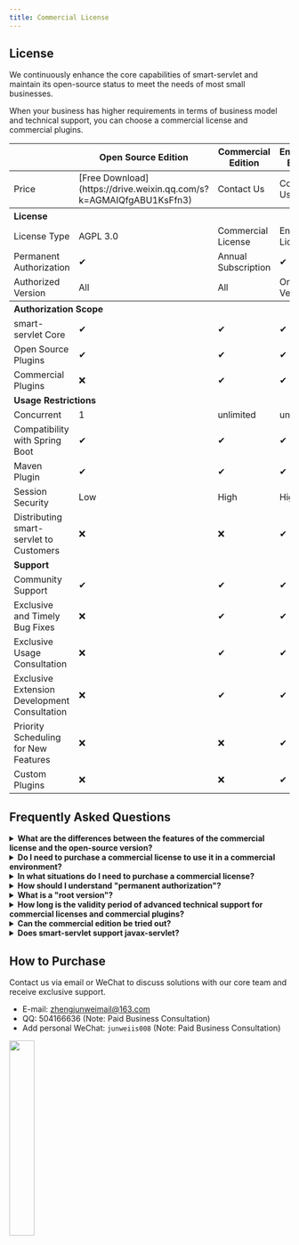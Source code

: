 ```yaml
---
title: Commercial License
---
```


## License
We continuously enhance the core capabilities of smart-servlet and maintain its open-source status to meet the needs of most small businesses.

When your business has higher requirements in terms of business model and technical support, you can choose a commercial license and commercial plugins.

<table>
<thead>
<tr>
<th></th>
<th>Open Source Edition</th>
<th>Commercial Edition</th>
<th>Enterprise Edition</th>
</tr>
</thead>
<tbody>
<tr>
<td>Price</td>
<td>[Free Download](https://drive.weixin.qq.com/s?k=AGMAIQfgABU1KsFfn3)</td>
<td>Contact Us</td>
<td>Contact Us</td>
</tr>
<tr>
<th colspan="4" style="text-align: left">License</th>
</tr>
<tr>
<td>License Type</td>
<td>AGPL 3.0</td>
<td>Commercial License</td>
<td>Enterprise License</td>
</tr>
<tr>
<td>Permanent Authorization</td>
<td>✔</td>
<td>Annual Subscription</td>
<td>✔</td>
</tr>
<tr>
<td>Authorized Version</td>
<td>All</td>
<td>All</td>
<td>One Root Version <a  title="For example, from 1.0 to 1.x are all authorized, but not from 1.x to 2.x" href="javascript:void(0)"><Badge text="?" type="tip"/></a></td>
</tr>
<tr>
<th colspan="4" style="text-align: left"><b>Authorization Scope</b></th>
</tr>
<tr>
<td>smart-servlet Core</td>
<td>✔</td>
<td>✔</td>
<td>✔</td>
</tr>
<tr>
<td>Open Source Plugins</td>
<td>✔</td>
<td>✔</td>
<td>✔</td>
</tr>
<tr>
<td>Commercial Plugins</td>
<td>❌</td>
<td>✔</td>
<td>✔</td>
</tr>
<tr>
<td colspan="4" style="text-align: left"><b>Usage Restrictions</b></td>
</tr>
<tr>
    <td>Concurrent</td>
    <td>1</td>
    <td>unlimited</td>
    <td>unlimited</td>
</tr>
<tr>
<td>Compatibility with Spring Boot</td>
<td>✔</td>
<td>✔</td>
<td>✔</td>
</tr>
<tr>
<td>Maven Plugin</td>
<td>✔</td>
<td>✔</td>
<td>✔</td>
</tr>
<tr>
<td>Session Security</td>
<td>Low</td>
<td>High</td>
<td>High</td>
</tr>
<tr>
<td>Distributing smart-servlet to Customers</td>
<td>❌</td>
<td>❌</td>
<td>✔</td>
</tr>
<tr>
<td colspan="4" style="text-align: left"><b>Support</b></td>
</tr>
<tr>
<td>Community Support</td>
<td>✔</td>
<td>✔</td>
<td>✔</td>
</tr>
<tr>
<td>Exclusive and Timely Bug Fixes</td>
<td>❌</td>
<td>✔</td>
<td>✔</td>
</tr>
<tr>
<td>Exclusive Usage Consultation</td>
<td>❌</td>
<td>✔</td>
<td>✔</td>
</tr>
<tr>
<td>Exclusive Extension Development Consultation</td>
<td>❌</td>
<td>✔</td>
<td>✔</td>
</tr>
<tr>
<td>Priority Scheduling for New Features</td>
<td>❌</td>
<td>❌</td>
<td>✔</td>
</tr>
<tr>
<td>Custom Plugins</td>
<td>❌</td>
<td>❌</td>
<td>✔</td>
</tr>
</tbody>
</table>

## Frequently Asked Questions
<details>
    <summary> <b>What are the differences between the features of the commercial license and the open-source version?</b></summary>
    There are no differences. The code corresponding to the commercial license and the open-source license is exactly the same.

    smart-servlet uses a dual licensing model of AGPL-3.0 and commercial licenses, allowing you to choose the license type based on your needs.
</details>

<details>
    <summary> <b>Do I need to purchase a commercial license to use it in a commercial environment?</b></summary>
    No. The core and open-source plugins of smart-servlet are under the AGPL 3.0 license.
    As long as you comply with the license and retain the copyright and version information of smart-servlet, you can use it for free.
</details>

<details>
    <summary><b>In what situations do I need to purchase a commercial license?</b></summary>
    If you have any of the following requirements, you need to purchase a commercial license:

    - You have modified the code of smart-servlet or extended your own plugins, but you do not want to open-source these outputs under the AGPL license.
    - You have integrated smart-servlet into your product, but you do not want to open-source your product under the AGPL license.
    - You hope to receive advanced technical support from the smart-servlet team.
</details>

<details>
    <summary><b>How should I understand "permanent authorization"?</b></summary>
    It does not expire and does not require annual payment. Once you purchase a commercial license or commercial plugin, you will receive permanent authorization for the current root version and can use it indefinitely.
</details>

<details>
    <summary><b>What is a "root version"?</b></summary>
    The licensing scope for commercial licenses and commercial plugins is one root version, such as from 1.0 to 1.x.

    When upgrading across root versions, such as from 1.x to 2.x, you can purchase at a 50% discount.
</details>

<details>
    <summary><b>How long is the validity period of advanced technical support for commercial licenses and commercial plugins?</b></summary>
    The validity period of technical support is 6 months.

    We believe that during this period, your team can fully master the usage of this version and verify whether this version meets your needs.
</details>

<details>
    <summary><b>Can the commercial edition be tried out?</b></summary>
    Yes.

    Contact us to obtain a commercial edition with a runtime validity of 30 minutes.
</details>

<details>
    <summary><b>Does smart-servlet support javax-servlet?</b></summary>
    Customized services are supported.

    smart-servlet was initially based on the javax-servlet 4.0 specification. Given the product positioning of smart-servlet, continuing to invest in javax-servlet is not conducive to project development.

    If you have such requirements, you can try customized services.
</details>

## How to Purchase
Contact us via email or WeChat to discuss solutions with our core team and receive exclusive support.

- E-mail: zhengjunweimail@163.com
- QQ: 504166636 (Note: Paid Business Consultation)
- Add personal WeChat: `junweiis008` (Note: Paid Business Consultation)
<img src="https://smartboot.tech/img/qrcode/personal_wx.png" width="30%"/>
